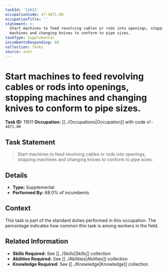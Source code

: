 ```yaml
---
taskId: '11611'
occupationCode: 47-4071.00
occupationTitle: ''
statement: >-
  Start machines to feed revolving cables or rods into openings, stopping
  machines and changing knives to conform to pipe sizes.
taskType: Supplemental
incumbentsResponding: 68
collection: Tasks
source: onet
---
```

# Start machines to feed revolving cables or rods into openings, stopping machines and changing knives to conform to pipe sizes.

**Task ID:** 11611
**Occupation:** [[../Occupations|Occupation]] with code `47-4071.00`

## Task Statement

> Start machines to feed revolving cables or rods into openings, stopping machines and changing knives to conform to pipe sizes.

## Details

- **Type:** Supplemental
- **Performed By:** 68.0% of incumbents

## Context

This task is part of the standard duties performed in this occupation. The percentage indicates how common this task is among workers in the field.

## Related Information

- **Skills Required:** See [[../Skills|Skills]] collection
- **Abilities Required:** See [[../Abilities|Abilities]] collection
- **Knowledge Required:** See [[../Knowledge|Knowledge]] collection
